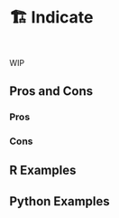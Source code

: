 # 🏗️ Indicate {#sec-outliers-indicate}

::: {style="visibility: hidden; height: 0px;"}
## Indicate
:::

WIP

## Pros and Cons

### Pros

### Cons

## R Examples

## Python Examples

